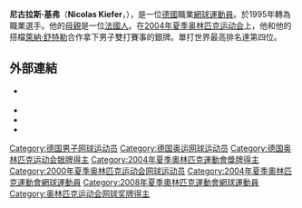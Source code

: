 {{Expand|time=2015-04-26}}
{{Infobox 网球
|姓名=尼古拉斯·基弗
|国籍={{GER}}
|生日={{birth_date_and_age|1977|7|5|mf=y}}
|出生地=
|居住地=Sievershausen
|身高=183
|体重=80
|持拍手=右
|反拍=雙手
|转职业年=1995年
| image = Nicolas Kiefer at the 2008 BNP Paribas Masters.jpg
|球拍=
|球衣=
|球鞋=
|单打最高排名=4（2000年1月10日）
|双打最高排名=56（2003年2月17日）
|现单打排名=27
|现双打排名=
|单打冠军头衔=
|双打冠军头衔=
|职业战绩=
|奖金=6,997,506[[美元|美元]]
|澳网最好成绩=四強（2006）
|法网最好成绩=第四輪（2005）
|温网最好成绩=八強（2007）
|美网最好成绩=八強（2000）
|大满贯个数=
|奥运会最好成绩=
}}
'''尼古拉斯·基弗'''（'''Nicolas Kiefer'''，{{bd|1977年|7月5日}}），是一位[[德國|德國]]職業[[網球|網球]][[運動員|運動員]]。於1995年轉為職業選手。他的[[母親|母親]]是一位[[法國人|法國人]]。在[[2004年夏季奥林匹克运动会|2004年夏季奥林匹克运动会]]上，他和他的搭檔[[萊納·舒特勒|萊納·舒特勒]]合作拿下男子雙打賽事的銀牌。單打世界最高排名達第四位。

==外部連結==
{{Commonscat|Nicolas Kiefer}}
* {{Official|http://www.nicolaskiefer.de/}} {{de icon}}
* {{ATP|K316}}
* {{ITF Profile|id=10010916}}
* {{DavisCupplayerlink|10010916}}

{{Authority control}}
{{DEFAULTSORT:Kiefer, Nicolas}}
[[Category:德国男子网球运动员|Category:德国男子网球运动员]]
[[Category:德国奥运网球运动员|Category:德国奥运网球运动员]]
[[Category:德国奥林匹克运动会银牌得主|Category:德国奥林匹克运动会银牌得主]]
[[Category:2004年夏季奧林匹克運動會獎牌得主|Category:2004年夏季奧林匹克運動會獎牌得主]]
[[Category:2000年夏季奥林匹克运动会网球运动员|Category:2000年夏季奥林匹克运动会网球运动员]]
[[Category:2004年夏季奧林匹克運動會網球運動員|Category:2004年夏季奧林匹克運動會網球運動員]]
[[Category:2008年夏季奧林匹克運動會網球運動員|Category:2008年夏季奧林匹克運動會網球運動員]]
[[Category:奥林匹克运动会网球奖牌得主|Category:奥林匹克运动会网球奖牌得主]]